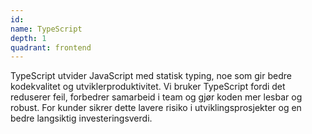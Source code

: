 ```yaml
---
id:
name: TypeScript
depth: 1
quadrant: frontend
---
```


TypeScript utvider JavaScript med statisk typing, noe som gir bedre kodekvalitet
og utviklerproduktivitet. Vi bruker TypeScript fordi det reduserer feil, forbedrer
samarbeid i team og gjør koden mer lesbar og robust. For kunder sikrer dette
lavere risiko i utviklingsprosjekter og en bedre langsiktig investeringsverdi.
